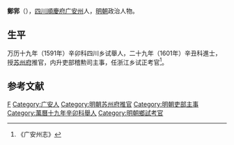 '''鄭郛'''（{{bd|？||？|catIdx=}}），[[四川|四川]][[順慶府|順慶府]][[广安州|广安州]]人，[[明朝|明朝]]政治人物。

== 生平 ==
万历十九年（1591年）辛卯科四川乡试舉人，二十九年（1601年）辛丑科進士，授[[苏州府|苏州府]]推官，内升吏部稽勲司主事，任浙江乡试正考官<ref>《广安州志》</ref>。

==参考文献==
{{reflist}}

{{萬曆二十九年辛丑科殿試金榜}}
{{DEFAULTSORT:}}
[[Category:郑姓|F]]
[[Category:广安人|Category:广安人]]
[[Category:明朝苏州府推官|Category:明朝苏州府推官]]
[[Category:明朝吏部主事|Category:明朝吏部主事]]
[[Category:萬曆十九年辛卯科舉人|Category:萬曆十九年辛卯科舉人]]
[[Category:明朝鄉試考官|Category:明朝鄉試考官]]